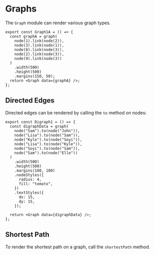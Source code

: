 
# Graphs

The `Graph` module can render various graph types.

<Graph1A />

```tsx
export const Graph1A = () => {
  const graphA = graph(
    node(1).link(node(2)),
    node(3).link(node(1)),
    node(8).link(node(3)),
    node(2).link(node(3)),
    node(9).link(node(3))
  )
    .width(500)
    .height(500)
    .margins(150, 50);
  return <Graph data={graphA} />;
};
```


## Directed Edges

Directed edges can be rendered by calling the `to` method
on nodes:

<Digraph1 />

```tsx
export const Digraph1 = () => {
  const digraphData = graph(
    node("Sam").to(node("John")),
    node("Lisa").to(node("Sam")),
    node("Kyle").to(node("Soyi")),
    node("Lisa").to(node("Kyle")),
    node("Soyi").to(node("Sam")),
    node("Sam").to(node("Elle"))
  )
    .width(500)
    .height(500)
    .margins(180, 100)
    .nodeStyles({
      radius: 4,
      fill: "tomato",
    })
    .textStyles({
      dx: 15,
      dy: 15,
    });

  return <Graph data={digraphData} />;
};
```


## Shortest Path

To render the shortest path on a graph, call the `shortestPath` method.

<ShortestPath1 />
